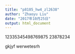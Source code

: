 ```yaml
---
title: "p8105_hw4_zl2638"
author: "Zhaoyu Liu"
date: "2017年10月25日"
output: html_document
---
```


12335345498769875
23878234

gkjyf
werwetesrh